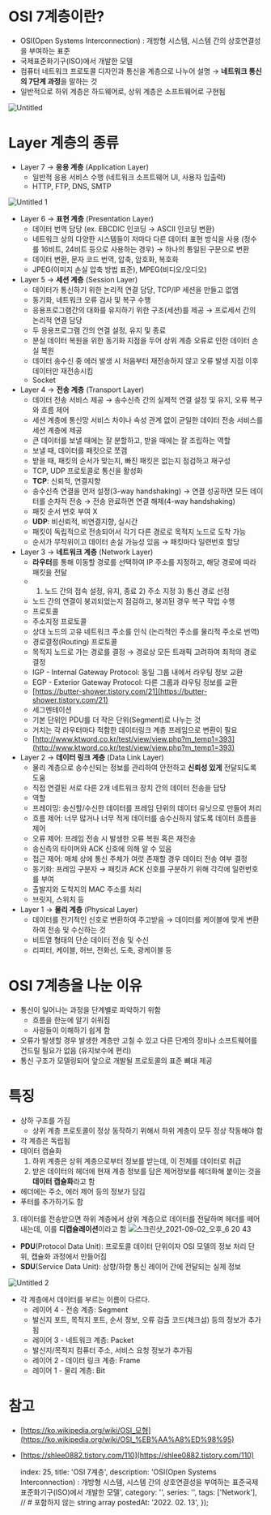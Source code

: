
# OSI 7계층이란?

- OSI(Open Systems Interconnection) : 개방형 시스템, 시스템 간의 상호연결성을 부여하는 표준
- 국제표준화기구(ISO)에서 개발한 모델
- 컴퓨터 네트워크 프로토콜 디자인과 통신을 계층으로 나누어 설명 → **네트워크 통신의 7단계 과정**을 말하는 것
- 일반적으로 하위 계층은 하드웨어로, 상위 계층은 소프트웨어로 구현됨

![Untitled](https://user-images.githubusercontent.com/40057032/133558021-987480f2-240f-4c5f-8483-9ddc03dc4d70.png)


# Layer 계층의 종류

- Layer 7 → **응용 계층** (Application Layer)
  - 일반적 응용 서비스 수행 (네트워크 소프트웨어 UI, 사용자 입출력)
  - HTTP, FTP, DNS, SMTP

![Untitled 1](https://user-images.githubusercontent.com/40057032/133558113-610f3c22-44e7-4ec1-9ffe-577af6b19ad0.png)


- Layer 6 → **표현 계층** (Presentation Layer)
  - 데이터 번역 담당 (ex. EBCDIC 인코딩 → ASCII 인코딩 변환)
  - 네트워크 상의 다양한 시스템들이 저마다 다른 데이터 표현 방식을 사용 (정수를 16비트, 24비트 등으로 사용하는 경우) → 하나의 통일된 구문으로 변환
  - 데이터 변환, 문자 코드 번역, 압축, 암호화, 복호화
  - JPEG(이미지 손실 압축 방법 표준), MPEG(비디오/오디오)
- Layer 5 → **세션 계층** (Session Layer)
  - 데이터가 통신하기 위한 논리적 연결 담당, TCP/IP 세션을 만들고 없앰
  - 동기화, 네트워크 오류 검사 및 복구 수행
  - 응용프로그램간의 대화를 유지하기 위한 구조(세션)를 제공 → 프로세서 간의 논리적 연결 담당
  - 두 응용프로그램 간의 연결 설정, 유지 및 종료
  - 분실 데이터 복원을 위한 동기화 지점을 두어 상위 계층 오류로 인한 데이터 손실 복원
  - 데이터 송수신 중 에러 발생 시 처음부터 재전송하지 않고 오류 발생 지점 이후 데이터만 재전송시킴
  - Socket
- Layer 4 → **전송 계층** (Transport Layer)
  - 데이터 전송 서비스 제공 → 송수신측 간의 실제적 연결 설정 및 유지, 오류 복구와 흐름 제어
  - 세션 계층에 통신망 서비스 차이나 속성 관계 없이 균일한 데이터 전송 서비스를 세션 계층에 제공
  - 큰 데이터를 보낼 때에는 잘 분할하고, 받을 때에는 잘 조립하는 역할
  - 보낼 때, 데이터를 패킷으로 쪼갬
  - 받을 때, 패킷의 순서가 맞는지, 빠진 패킷은 없는지 점검하고 재구성
  - TCP, UDP 프로토콜로 통신을 활성화
  - **TCP**: 신뢰적, 연결지향
  - 송수신측 연결을 먼저 설정(3-way handshaking) → 연결 성공하면 모든 데이터를 순차적 전송 → 전송 완료하면 연결 해제(4-way handshaking)
  - 패킷 순서 번호 부여 X
  - **UDP**: 비신뢰적, 비연결지향, 실시간
  - 패킷이 독립적으로 전송되어서 각기 다른 경로로 목적지 노드로 도착 가능
  - 순서가 무작위이고 데이터 손실 가능성 있음 → 패킷마다 일련번호 할당
- Layer 3 → **네트워크 계층** (Network Layer)
  - **라우터**를 통해 이동할 경로를 선택하여 IP 주소를 지정하고, 해당 경로에 따라 패킷을 전달
  - 1) 노드 간의 접속 설정, 유지, 종료 2) 주소 지정 3) 통신 경로 선정
  - 노드 간의 연결이 붕괴되었는지 점검하고, 붕괴된 경우 복구 작업 수행
  - 프로토콜
  - 주소지정 프로토콜
  - 상대 노드의 고유 네트워크 주소를 인식 (논리적인 주소를 물리적 주소로 번역)
  - 경로결정(Routing) 프로토콜
  - 목적지 노드로 가는 경로를 결정 → 경로상 모든 트래픽 고려하여 최적의 경로 결정
  - IGP -  Internal Gateway Protocol: 동일 그룹 내에서 라우팅 정보 교환
  - EGP - Exterior Gateway Protocol: 다른 그룹과 라우팅 정보를 교환
  - [https://butter-shower.tistory.com/21](https://butter-shower.tistory.com/21)
  - 세그멘테이션
  - 기본 단위인 PDU를 더 작은 단위(Segment)로 나누는 것
  - 거치는 각 라우터마다 적함한 데이터링크 계층 프레임으로 변환이 필요
  - [http://www.ktword.co.kr/test/view/view.php?m_temp1=393](http://www.ktword.co.kr/test/view/view.php?m_temp1=393)
- Layer 2 → **데이터 링크 계층** (Data Link Layer)
  - 물리 계층으로 송수신되는 정보를 관리하여 안전하고 **신뢰성 있게** 전달되도록 도움
  - 직접 연결된 서로 다른 2개 네트워크 장치 간의 데이터 전송을 담당
  - 역할
  - 프레이밍: 송신할/수신한 데이터를 프레임 단위의 데이터 유닛으로 만들어 처리
  - 흐름 제어: 너무 많거나 너무 적게 데이터를 송수신하지 않도록 데이터 흐름을 제어
  - 오류 제어: 프레임 전송 시 발생한 오류 복원 혹은 재전송
  - 송신측의 타이머와 ACK 신호에 의해 알 수 있음
  - 접근 제어: 매체 상에 통신 주체가 여럿 존재할 경우 데이터 전송 여부 결정
  - 동기화: 프레임 구분자 → 패킷과 ACK 신호를 구분하기 위해 각각에 일련번호를 부여
  - 출발지와 도착지의 MAC 주소를 처리
  - 브릿지, 스위치 등
- Layer 1 → **물리 계층** (Physical Layer)
  - 데이터를 전기적인 신호로 변환하여 주고받음 → 데이터를 케이블에 맞게 변환하여 전송 및 수신하는 것
  - 비트열 형태의 단순 데이터 전송 및 수신
  - 리피터, 케이블, 허브, 전화선, 도축, 광케이블 등

# OSI 7계층을 나눈 이유

- 통신이 일어나는 과정을 단계별로 파악하기 위함
  - 흐름을 한눈에 알기 쉬워짐
  - 사람들이 이해하기 쉽게 함
- 오류가 발생할 경우 발생한 계층만 고칠 수 있고 다른 단계의 장비나 소프트웨어를 건드릴 필요가 없음 (유지보수에 편리)
- 통신 구조가 모델링되어 앞으로 개발될 프로토콜의 표준 뼈대 제공

# 특징

- 상하 구조를 가짐
  - 상위 계층 프로토콜이 정상 동작하기 위해서 하위 계층이 모두 정상 작동해야 함
- 각 계층은 독립됨
- 데이터 캡슐화
  1. 하위 계층은 상위 계층으로부터 정보를 받는데, 이 전체를 데이터로 취급
  2. 받은 데이터의 헤더에 현재 계층 정보를 담은 제어정보를 헤더화해 붙이는 것을 **데이터 캡슐화**라고 함
 - 헤더에는 주소, 에러 제어 등의 정보가 담김
 - 푸터를 추가하기도 함
  3. 데이터를 전송받으면 하위 계층에서 상위 계층으로 데이터를 전달하며 헤더를 떼어내는데, 이를 **디캡슐레이션**이라고 함
![스크린샷_2021-09-02_오후_6 20 43](https://user-images.githubusercontent.com/40057032/133558141-ddf0d9ad-d7dc-4c47-b55f-54c9e932cf31.png)
  - **PDU**(Protocol Data Unit): 프로토콜 데이터 단위이자 OSI 모델의 정보 처리 단위, 캡슐화 과정에서 만들어짐
  - **SDU**(Service Data Unit): 상향/하향 통신 레이어 간에 전달되는 실제 정보

![Untitled 2](https://user-images.githubusercontent.com/40057032/133558155-f79509ea-0751-4134-8618-e1b2e33798ff.png)


- 각 계층에서 데이터를 부르는 이름이 다르다.
  - 레이어 4 - 전송 계층: Segment
  - 발신지 포트, 목적지 포트, 순서 정보, 오류 검출 코드(체크섬) 등의 정보가 추가됨
  - 레이어 3 - 네트워크 계층: Packet
  - 발신지/목적지 컴퓨터 주소, 서비스 요청 정보가 추가됨
  - 레이어 2 - 데이터 링크 계층: Frame
  - 레이어 1 - 물리 계층: Bit

# 참고

- [https://ko.wikipedia.org/wiki/OSI_모형](https://ko.wikipedia.org/wiki/OSI_%EB%AA%A8%ED%98%95)
- [https://shlee0882.tistory.com/110](https://shlee0882.tistory.com/110)


    index: 25,
    title: 'OSI 7계층',
    description: 'OSI(Open Systems Interconnection) : 개방형 시스템, 시스템 간의 상호연결성을 부여하는 표준국제표준화기구(ISO)에서 개발한 모델',
    category: '',
    series: '',
    tags: ['Network'], // # 포함하지 않는 string array
    postedAt: '2022. 02. 13',
});